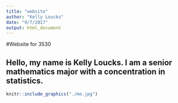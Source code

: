 ```yaml
---
title: "website"
author: "Kelly Loucks"
date: "9/7/2017"
output: html_document
---
```


#Website for 3530

## Hello, my name is Kelly Loucks. I am a senior mathematics major with a concentration in statistics. 


```r
knitr::include_graphics("./me.jpg")

```
